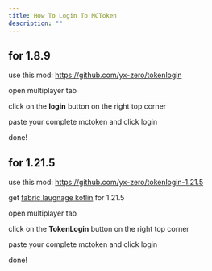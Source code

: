```yaml
---
title: How To Login To MCToken
description: ""
---
```


## for 1.8.9

use this mod: https://github.com/yx-zero/tokenlogin

open multiplayer tab

click on the **login** button on the right top corner

paste your complete mctoken and click login

done!

## for 1.21.5

use this mod: https://github.com/yx-zero/tokenlogin-1.21.5

get [fabric laugnage kotlin](https://modrinth.com/mod/fabric-language-kotlin) for 1.21.5

open multiplayer tab

click on the **TokenLogin** button on the right top corner

paste your complete mctoken and click login

done!
